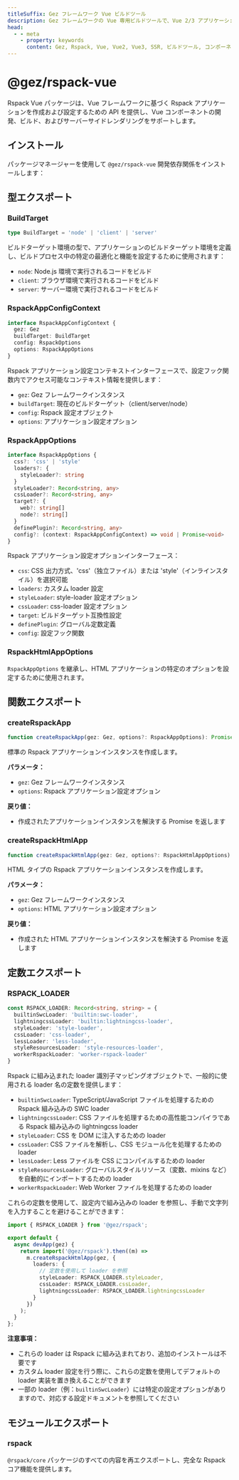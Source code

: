 ```yaml
---
titleSuffix: Gez フレームワーク Vue ビルドツール
description: Gez フレームワークの Vue 専用ビルドツールで、Vue 2/3 アプリケーションのビルドを完全にサポートします。コンポーネント開発、SSR レンダリング、パフォーマンス最適化などの機能を提供します。
head:
  - - meta
    - property: keywords
      content: Gez, Rspack, Vue, Vue2, Vue3, SSR, ビルドツール, コンポーネント開発, サーバーサイドレンダリング, パフォーマンス最適化
---
```



# @gez/rspack-vue

Rspack Vue パッケージは、Vue フレームワークに基づく Rspack アプリケーションを作成および設定するための API を提供し、Vue コンポーネントの開発、ビルド、およびサーバーサイドレンダリングをサポートします。

## インストール

パッケージマネージャーを使用して `@gez/rspack-vue` 開発依存関係をインストールします：

<PackageManagerTabs command="install @gez/rspack-vue -D" />

## 型エクスポート

### BuildTarget

```ts
type BuildTarget = 'node' | 'client' | 'server'
```

ビルドターゲット環境の型で、アプリケーションのビルドターゲット環境を定義し、ビルドプロセス中の特定の最適化と機能を設定するために使用されます：
- `node`: Node.js 環境で実行されるコードをビルド
- `client`: ブラウザ環境で実行されるコードをビルド
- `server`: サーバー環境で実行されるコードをビルド

### RspackAppConfigContext

```ts
interface RspackAppConfigContext {
  gez: Gez
  buildTarget: BuildTarget
  config: RspackOptions
  options: RspackAppOptions
}
```

Rspack アプリケーション設定コンテキストインターフェースで、設定フック関数内でアクセス可能なコンテキスト情報を提供します：
- `gez`: Gez フレームワークインスタンス
- `buildTarget`: 現在のビルドターゲット（client/server/node）
- `config`: Rspack 設定オブジェクト
- `options`: アプリケーション設定オプション

### RspackAppOptions

```ts
interface RspackAppOptions {
  css?: 'css' | 'style'
  loaders?: {
    styleLoader?: string
  }
  styleLoader?: Record<string, any>
  cssLoader?: Record<string, any>
  target?: {
    web?: string[]
    node?: string[]
  }
  definePlugin?: Record<string, any>
  config?: (context: RspackAppConfigContext) => void | Promise<void>
}
```

Rspack アプリケーション設定オプションインターフェース：
- `css`: CSS 出力方式、'css'（独立ファイル）または 'style'（インラインスタイル）を選択可能
- `loaders`: カスタム loader 設定
- `styleLoader`: style-loader 設定オプション
- `cssLoader`: css-loader 設定オプション
- `target`: ビルドターゲット互換性設定
- `definePlugin`: グローバル定数定義
- `config`: 設定フック関数

### RspackHtmlAppOptions

`RspackAppOptions` を継承し、HTML アプリケーションの特定のオプションを設定するために使用されます。

## 関数エクスポート

### createRspackApp

```ts
function createRspackApp(gez: Gez, options?: RspackAppOptions): Promise<App>
```

標準の Rspack アプリケーションインスタンスを作成します。

**パラメータ：**
- `gez`: Gez フレームワークインスタンス
- `options`: Rspack アプリケーション設定オプション

**戻り値：**
- 作成されたアプリケーションインスタンスを解決する Promise を返します

### createRspackHtmlApp

```ts
function createRspackHtmlApp(gez: Gez, options?: RspackHtmlAppOptions): Promise<App>
```

HTML タイプの Rspack アプリケーションインスタンスを作成します。

**パラメータ：**
- `gez`: Gez フレームワークインスタンス
- `options`: HTML アプリケーション設定オプション

**戻り値：**
- 作成された HTML アプリケーションインスタンスを解決する Promise を返します

## 定数エクスポート
### RSPACK_LOADER

```ts
const RSPACK_LOADER: Record<string, string> = {
  builtinSwcLoader: 'builtin:swc-loader',
  lightningcssLoader: 'builtin:lightningcss-loader',
  styleLoader: 'style-loader',
  cssLoader: 'css-loader',
  lessLoader: 'less-loader',
  styleResourcesLoader: 'style-resources-loader',
  workerRspackLoader: 'worker-rspack-loader'
}
```

Rspack に組み込まれた loader 識別子マッピングオブジェクトで、一般的に使用される loader 名の定数を提供します：

- `builtinSwcLoader`: TypeScript/JavaScript ファイルを処理するための Rspack 組み込みの SWC loader
- `lightningcssLoader`: CSS ファイルを処理するための高性能コンパイラである Rspack 組み込みの lightningcss loader
- `styleLoader`: CSS を DOM に注入するための loader
- `cssLoader`: CSS ファイルを解析し、CSS モジュール化を処理するための loader
- `lessLoader`: Less ファイルを CSS にコンパイルするための loader
- `styleResourcesLoader`: グローバルスタイルリソース（変数、mixins など）を自動的にインポートするための loader
- `workerRspackLoader`: Web Worker ファイルを処理するための loader

これらの定数を使用して、設定内で組み込みの loader を参照し、手動で文字列を入力することを避けることができます：

```ts title="src/entry.node.ts"
import { RSPACK_LOADER } from '@gez/rspack';

export default {
  async devApp(gez) {
    return import('@gez/rspack').then((m) =>
      m.createRspackHtmlApp(gez, {
        loaders: {
          // 定数を使用して loader を参照
          styleLoader: RSPACK_LOADER.styleLoader,
          cssLoader: RSPACK_LOADER.cssLoader,
          lightningcssLoader: RSPACK_LOADER.lightningcssLoader
        }
      })
    );
  }
};
```

**注意事項：**
- これらの loader は Rspack に組み込まれており、追加のインストールは不要です
- カスタム loader 設定を行う際に、これらの定数を使用してデフォルトの loader 実装を置き換えることができます
- 一部の loader（例：`builtinSwcLoader`）には特定の設定オプションがありますので、対応する設定ドキュメントを参照してください

## モジュールエクスポート

### rspack

`@rspack/core` パッケージのすべての内容を再エクスポートし、完全な Rspack コア機能を提供します。